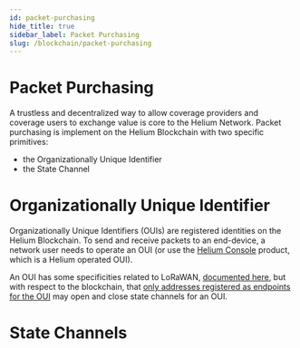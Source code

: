 ```yaml
---
id: packet-purchasing
hide_title: true
sidebar_label: Packet Purchasing
slug: /blockchain/packet-purchasing
---
```


# Packet Purchasing

A trustless and decentralized way to allow coverage providers and coverage users
to exchange value is core to the Helium Network. Packet purchasing is implement
on the Helium Blockchain with two specific primitives:

- the Organizationally Unique Identifier
- the State Channel

# Organizationally Unique Identifier

Organizationally Unique Identifiers (OUIs) are registered identities on the Helium Blockchain. To send and receive
packets to an end-device, a network user needs to operate an OUI (or use the [Helium Console](/use-the-network/console)
product, which is a Helium operated OUI).

An OUI has some specificities related to LoRaWAN, [documented here](/lorawan-on-helium#the-oui), but with respect to the
blockchain, that [only addresses registered as endpoints for the OUI](https://github.com/helium/proto/blob/master/src/blockchain_txn_oui_v1.proto#L6)
may open and close state channels for an OUI.

# State Channels


